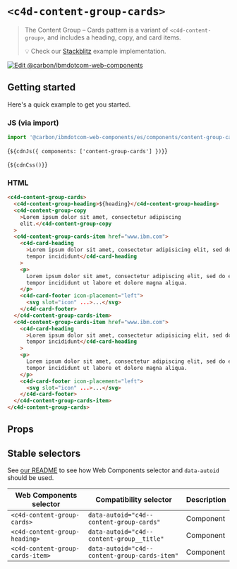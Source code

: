 
# `<c4d-content-group-cards>`

> The Content Group – Cards pattern is a variant of `<c4d-content-group>`, and
> includes a heading, copy, and card items.
>
> 💡 Check our
> [Stackblitz](https://stackblitz.com/github/carbon-design-system/carbon-for-ibm-dotcom/tree/main/packages/web-components/examples/stackblitz/components/content-group-cards)
> example implementation.

[![Edit @carbon/ibmdotcom-web-components](https://developer.stackblitz.com/img/open_in_stackblitz.svg)](https://stackblitz.com/github/carbon-design-system/carbon-for-ibm-dotcom/tree/main/packages/web-components/examples/codesandbox/components/content-group-cards)

## Getting started

Here's a quick example to get you started.

### JS (via import)

```javascript
import '@carbon/ibmdotcom-web-components/es/components/content-group-cards/index.js';
```

<Markdown>{`${cdnJs({ components: ['content-group-cards'] })}`}</Markdown>

<Markdown>{`${cdnCss()}`}</Markdown>

### HTML

```html
<c4d-content-group-cards>
  <c4d-content-group-heading>${heading}</c4d-content-group-heading>
  <c4d-content-group-copy
    >Lorem ipsum dolor sit amet, consectetur adipiscing
    elit.</c4d-content-group-copy
  >
  <c4d-content-group-cards-item href="www.ibm.com">
    <c4d-card-heading
      >Lorem ipsum dolor sit amet, consectetur adipisicing elit, sed do eiusmod
      tempor incididunt</c4d-card-heading
    >
    <p>
      Lorem ipsum dolor sit amet, consectetur adipiscing elit, sed do eiusmod
      tempor incididunt ut labore et dolore magna aliqua.
    </p>
    <c4d-card-footer icon-placement="left">
      <svg slot="icon" ...>...</svg>
    </c4d-card-footer>
  </c4d-content-group-cards-item>
  <c4d-content-group-cards-item href="www.ibm.com">
    <c4d-card-heading
      >Lorem ipsum dolor sit amet, consectetur adipisicing elit, sed do eiusmod
      tempor incididunt</c4d-card-heading
    >
    <p>
      Lorem ipsum dolor sit amet, consectetur adipiscing elit, sed do eiusmod
      tempor incididunt ut labore et dolore magna aliqua.
    </p>
    <c4d-card-footer icon-placement="left">
      <svg slot="icon" ...>...</svg>
    </c4d-card-footer>
  </c4d-content-group-cards-item>
</c4d-content-group-cards>
```

## Props

<Props of="c4d-content-group-cards" />

## Stable selectors

See
[our README](https://github.com/carbon-design-system/carbon-for-ibm-dotcom/tree/main/packages/web-components#stable-selectors-for-analytics-and-integratione2e-testing-in-web-components)
to see how Web Components selector and `data-autoid` should be used.

| Web Components selector          | Compatibility selector                        | Description |
| -------------------------------- | --------------------------------------------- | ----------- |
| `<c4d-content-group-cards>`      | `data-autoid="c4d--content-group-cards"`      | Component   |
| `<c4d-content-group-heading>`    | `data-autoid="c4d--content-group__title"`     | Component   |
| `<c4d-content-group-cards-item>` | `data-autoid="c4d--content-group-cards-item"` | Component   |

<Description markdown={contributing} />
